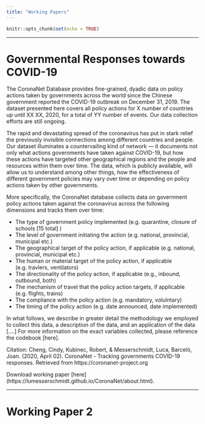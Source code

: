 ```yaml
---
title: "Working Papers"
---
```


```r
knitr::opts_chunk$set(echo = TRUE)
```


***

# Governmental Responses towards COVID-19 {-}

The CoronaNet Database provides fine-grained, dyadic data on policy actions taken by governments across the world since the Chinese government reported the COVID-19 outbreak on December 31, 2019. The dataset presented here covers all policy actions for X number of countries up until XX XX, 2020, for a total of YY number of events. Our data collection efforts are still ongoing. 

The rapid and devastating spread of the coronavirus has put in stark relief the previously invisible connections among different countries and people. Our dataset illuminates a countervailing kind of network --- it documents not only what actions governments have taken against COVID-19, but how these actions have targeted other geographical regions and the people and resources within them over time. The data, which is publicly available, will allow us to understand among other things, how the effectiveness of different government policies may vary over time or depending on policy actions taken by other governments. 

More specifically, the CoronaNet database collects data on government policy actions taken against the coronavirus across the following dimensions and tracks them over time:

+ The type of government policy implemented (e.g. quarantine, closure of schools [15 total] )
+ The level of government initiating the action (e.g. national, provincial, municipal etc.)
+ The geographical target of the policy action, if applicable (e.g. national, provincial, municipal etc.)
+ The human or material target of the policy action, if applicable (e.g. travlers, ventilators)
+ The directionality of the policy action, if applicable (e.g., inbound, outbound, both)
+ The mechanism of travel that the policy action targets, if applicable (e.g. flights, trains)
+ The compliance with the policy action (e.g. mandatory, volulntary)
+ The timing of the policy action (e.g. date announced, date implemented)

In what follows, we describe in greater detail the methodology we employed to collect this data, a description of the data, and an application of the data [....] For more information on the exact variables collected, please reference the codebook [here].

Citation: 
Cheng, Cindy, Kubinec, Robert, & Messerschmidt, Luca, Barceló, Joan. (2020, April 02). CoronaNet - Tracking governments COVID-19 responses. Retrieved from 
https://coronanet-project.org

Download working paper [here] (https://lumesserschmidt.github.io/CoronaNet/about.html).

***

# Working Paper 2 {-}


